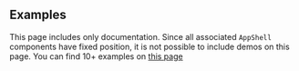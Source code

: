 

## Examples

This page includes only documentation. Since all associated `AppShell` components have fixed
position, it is not possible to include demos on this page. You can find 10+ examples on
[this page](/app-shell)
